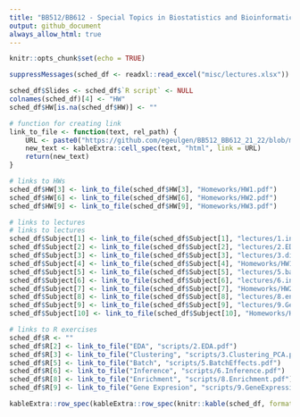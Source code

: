 ```yaml
---
title: "BB512/BB612 - Special Topics in Biostatistics and Bioinformatics - Spring 2022"
output: github_document
always_allow_html: true
---
```


```r
knitr::opts_chunk$set(echo = TRUE)
```

```r
suppressMessages(sched_df <- readxl::read_excel("misc/lectures.xlsx"))

sched_df$Slides <- sched_df$`R script` <- NULL
colnames(sched_df)[4] <- "HW"
sched_df$HW[is.na(sched_df$HW)] <- ""

# function for creating link
link_to_file <- function(text, rel_path) {
    URL <- paste0("https://github.com/egeulgen/BB512_BB612_21_22/blob/main/", rel_path)
    new_text <- kableExtra::cell_spec(text, "html", link = URL)
    return(new_text)
}

# links to HWs
sched_df$HW[3] <- link_to_file(sched_df$HW[3], "Homeworks/HW1.pdf")
sched_df$HW[6] <- link_to_file(sched_df$HW[6], "Homeworks/HW2.pdf")
sched_df$HW[9] <- link_to_file(sched_df$HW[9], "Homeworks/HW3.pdf")

# links to lectures
# links to lectures
sched_df$Subject[1] <- link_to_file(sched_df$Subject[1], "lectures/1.intro.pdf")
sched_df$Subject[2] <- link_to_file(sched_df$Subject[2], "lectures/2.EDA.pdf")
sched_df$Subject[3] <- link_to_file(sched_df$Subject[3], "lectures/3.dim_reduction.pdf")
sched_df$Subject[4] <- link_to_file(sched_df$Subject[4], "Homeworks/HW1_KEY.pdf")
sched_df$Subject[5] <- link_to_file(sched_df$Subject[5], "lectures/5.batch.pdf")
sched_df$Subject[6] <- link_to_file(sched_df$Subject[6], "lectures/6.inference.pdf")
sched_df$Subject[7] <- link_to_file(sched_df$Subject[7], "Homeworks/HW2_KEY.pdf")
sched_df$Subject[8] <- link_to_file(sched_df$Subject[8], "lectures/8.enrichment.pdf")
sched_df$Subject[9] <- link_to_file(sched_df$Subject[9], "lectures/9.GeneExpression.pdf")
sched_df$Subject[10] <- link_to_file(sched_df$Subject[10], "Homeworks/HW3_KEY.pdf")

# links to R exercises
sched_df$R <- ""
sched_df$R[2] <- link_to_file("EDA", "scripts/2.EDA.pdf")
sched_df$R[3] <- link_to_file("Clustering", "scripts/3.Clustering_PCA.pdf")
sched_df$R[5] <- link_to_file("Batch", "scripts/5.BatchEffects.pdf")
sched_df$R[6] <- link_to_file("Inference", "scripts/6.Inference.pdf")
sched_df$R[8] <- link_to_file("Enrichment", "scripts/8.Enrichment.pdf")
sched_df$R[9] <- link_to_file("Gene Expresion", "scripts/9.GeneExpression.pdf")

kableExtra::row_spec(kableExtra::row_spec(knitr::kable(sched_df, format = "html", escape = FALSE), which(grepl("Midterm", sched_df$Subject)), bold = TRUE, background = "#F4B41A"), nrow(sched_df), bold = TRUE, background = "#E2725A")

```